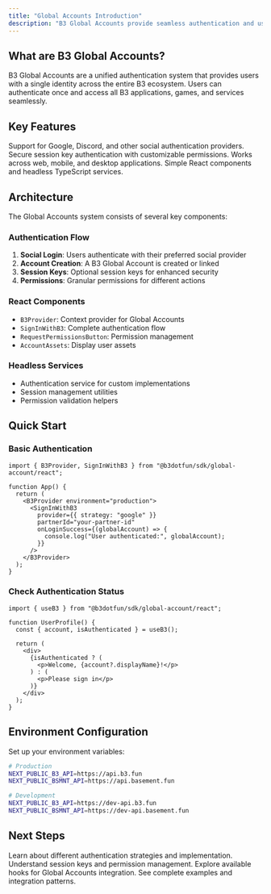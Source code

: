 ```yaml
---
title: "Global Accounts Introduction"
description: "B3 Global Accounts provide seamless authentication and user management across the B3 ecosystem"
---
```


## What are B3 Global Accounts?

B3 Global Accounts are a unified authentication system that provides users with a single identity across the entire B3 ecosystem. Users can authenticate once and access all B3 applications, games, and services seamlessly.

## Key Features

<CardGroup cols={2}>

<Card title="Social Login" icon="users">
  Support for Google, Discord, and other social authentication providers.
</Card>

<Card title="Session Management" icon="key">
  Secure session key authentication with customizable permissions.
</Card>

<Card title="Cross-Platform" icon="mobile">
  Works across web, mobile, and desktop applications.
</Card>

<Card title="Developer Friendly" icon="code">
  Simple React components and headless TypeScript services.
</Card>

</CardGroup>

## Architecture

The Global Accounts system consists of several key components:

### Authentication Flow
1. **Social Login**: Users authenticate with their preferred social provider
2. **Account Creation**: A B3 Global Account is created or linked
3. **Session Keys**: Optional session keys for enhanced security
4. **Permissions**: Granular permissions for different actions

### React Components
- `B3Provider`: Context provider for Global Accounts
- `SignInWithB3`: Complete authentication flow
- `RequestPermissionsButton`: Permission management
- `AccountAssets`: Display user assets

### Headless Services
- Authentication service for custom implementations
- Session management utilities
- Permission validation helpers

## Quick Start

### Basic Authentication

```tsx
import { B3Provider, SignInWithB3 } from "@b3dotfun/sdk/global-account/react";

function App() {
  return (
    <B3Provider environment="production">
      <SignInWithB3
        provider={{ strategy: "google" }}
        partnerId="your-partner-id"
        onLoginSuccess={(globalAccount) => {
          console.log("User authenticated:", globalAccount);
        }}
      />
    </B3Provider>
  );
}
```

### Check Authentication Status

```tsx
import { useB3 } from "@b3dotfun/sdk/global-account/react";

function UserProfile() {
  const { account, isAuthenticated } = useB3();

  return (
    <div>
      {isAuthenticated ? (
        <p>Welcome, {account?.displayName}!</p>
      ) : (
        <p>Please sign in</p>
      )}
    </div>
  );
}
```

## Environment Configuration

Set up your environment variables:

```bash
# Production
NEXT_PUBLIC_B3_API=https://api.b3.fun
NEXT_PUBLIC_BSMNT_API=https://api.basement.fun

# Development  
NEXT_PUBLIC_B3_API=https://dev-api.b3.fun
NEXT_PUBLIC_BSMNT_API=https://dev-api.basement.fun
```

## Next Steps

<CardGroup cols={2}>

<Card title="Authentication Guide" icon="shield" href="/global-account/authentication">
  Learn about different authentication strategies and implementation.
</Card>

<Card title="Permissions System" icon="lock" href="/global-account/permissions">
  Understand session keys and permission management.
</Card>

<Card title="React Hooks" icon="react" href="/global-account/hooks">
  Explore available hooks for Global Accounts integration.
</Card>

<Card title="Examples" icon="code" href="/global-account/examples">
  See complete examples and integration patterns.
</Card>

</CardGroup>
